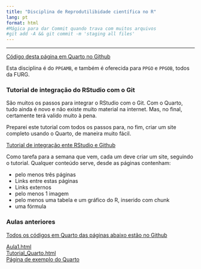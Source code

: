 ```yaml
---
title: "Disciplina de Reprodutilibidade científica no R"
lang: pt
format: html
#Mágica para dar Commit quando trava com muitos arquivos
#git add -A && git commit -m 'staging all files'
---
```


---

[Código desta página em Quarto no Github](https://github.com/mauricio-camargo/)

:::{.callout-note}
Esta disciplina é do `PPGAMB`, e também é oferecida para `PPGO` e `PPGOB`, todos da FURG.  
:::

### Tutorial de integração do RStudio com o Git

São muitos os passos para integrar o RStudio com o Git. Com o Quarto, tudo ainda é novo e não existe muito material na internet. Mas, no final, certamente terá valido muito à pena.

Preparei este tutorial com todos os passos para, no fim, criar um site completo usando o Quarto, de maneira muito fácil.

[Tutorial de integração ente RStudio e Github](Integrar_Git_RStudio.html)

Como tarefa para a semana que vem, cada um deve criar um site, seguindo o tutorial. Qualquer conteúdo serve, desde as páginas contenham:  

- pelo menos três páginas
- Links entre estas páginas
- Links externos
- pelo menos 1 imagem
- pelo menos uma tabela e um gráfico do R, inserido com chunk
- uma fórmula


### Aulas anteriores

[Todos os códigos em Quarto das páginas abaixo estão no Github](https://github.com/mauricio-camargo/)

[Aula1.html](Aula1.html)  
[Tutorial_Quarto.html](Tutorial_Quarto.html)  
[Página de exemplo do Quarto](Pagina_Exemplo.html)
